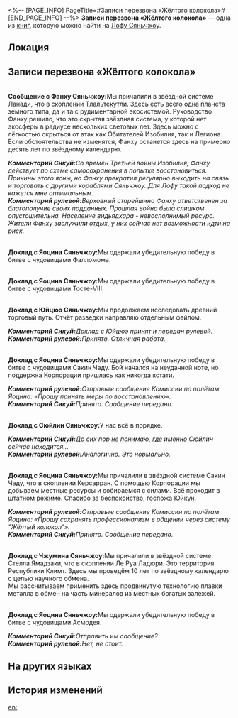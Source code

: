 <%-- [PAGE_INFO]
PageTitle=#Записи перезвона «Жёлтого колокола»#
[END_PAGE_INFO] --%>
{{Дополнить}}
{{Книга Инфобокс
|id           = 193
|partIds      = 190414
|Название     = 
|Изображение  = Иконка Пергамент Сяньчжоу.png
|Мир          = Лофу Сяньчжоу
|Томов        = 1
|Автор        = <!--нужно добавить-->
|Описание     = Флот Альянса Сяньчжоу использует для связи между кораблями систему «Жёлтый колокол». Это запись перезвона, исходившего от Лофу Сяньчжоу в 8098 году по звёздному календарю.
|Том1         = {{tx}}
|Источник1    = {{tx|Отсутствует источник}}
|Персонажи    = 
|Фракции      = 
}}
'''Записи перезвона «Жёлтого колокола»''' — одна из [[Книги|книг]], которую можно найти на [[Лофу Сяньчжоу]].

==Локация==
{{Отметка карты|<!--название карты-->|<!--id отметки-->}}

==Записи перезвона «Жёлтого колокола»==
{{Размер|36|Апрель 8098 г. по звёздному календарю}}<br />
'''Сообщение с Фанху Сяньчжоу: '''Мы причалили в звёздной системе Ланади, что в скоплении Тлальтекутли. Здесь есть всего одна планета земного типа, да и та с рудиментарной экосистемой. Руководство Фанху решило, что это скрытая звёздная система, у которой нет экосферы в радиусе нескольких световых лет. Здесь можно с лёгкостью скрыться от атак как Обитателей Изобилия, так и Легиона.<br />
Если обстоятельства не изменятся, Фанху останется здесь на примерно десять лет по звёздному календарю.

'''''Комментарий Сикуй: '''Со времён Третьей войны Изобилия, Фанху действует по схеме самосохранения в попытке восстановиться. Причины этого ясны, но Фанху прекратил регулярно выходить на связь и торговать с другими кораблями Сяньчжоу. Для Лофу такой подход не кажется мне оптимальным. ''<br />
'''''Комментарий рулевой: '''Верховный старейшина Фанху ответственен за благополучие своих подданных. Прошлая война была слишком опустошительна. Население видьядхара - невосполнимый ресурс. Жители Фанху заслужили отдых, у них сейчас нет возможности идти на риск.''

{{Размер|36|Май 8098 г. по звёздному календарю}}<br />
'''Доклад с Яоцина Сяньчжоу: '''Мы одержали убедительную победу в битве с чудовищами Фалломома.

{{Размер|36|Июнь 8098 г. по звёздному календарю}}<br />
'''Доклад с Яоцина Сяньчжоу: '''Мы одержали убедительную победу в битве с чудовищами Тосте-VIII.

{{Размер|36|Июль 8098 г. по звёздному календарю}}<br />
'''Доклад с Юйцюэ Сяньчжоу: '''Мы продолжаем исследовать древний торговый путь. Отчёт разведки направляю отдельным файлом.

'''''Комментарий Сикуй: '''Доклад с Юйцюэ принят и передан рулевой.''<br />
'''''Комментарий рулевой: '''Принято. Отличная работа.''

{{Размер|36|Октябрь 8098 г. по звёздному календарю}}<br />
'''Доклад с Яоцина Сяньчжоу: '''Мы одержали убедительную победу в битве с чудовищами Сакин Чаду. Бой начался на неудачной ноте, но поддержка Корпорации пришлась как никогда кстати.

'''''Комментарий рулевой: '''Отправьте сообщение Комиссии по полётам Яоцина: «Прошу принять меры по восстановлению». ''<br />
'''''Комментарий Сикуй: '''Принято. Сообщение передано.''

{{Размер|36|Октябрь 8098 г. по звёздному календарю}}<br />
'''Доклад с Сюйлин Сяньчжоу: '''У нас всё в порядке.

'''''Комментарий Сикуй: '''До сих пор не понимаю, где именно Сюйлин сейчас находится...''<br />
'''''Комментарий рулевой: '''Аналогично. Это нормально.''

{{Размер|36|Ноябрь 8098 г. по звёздному календарю}}<br />
'''Доклад с Яоцина Сяньчжоу: '''Мы причалили в звёздной системе Сакин Чаду, что в скоплении Керсарран. С помощью Корпорации мы добываем местные ресурсы и собираемся с силами. Всё проходит в штатном режиме. Спасибо за беспокойство, госпожа Юйкун.

'''''Комментарий рулевой: '''Отправьте сообщение Комиссии по полётам Яоцина: «Прошу сохранять профессионализм в общении через систему "Жёлтый колокол"».''<br />
'''''Комментарий Сикуй: '''Принято. Сообщение передано.''

{{Размер|36|Ноябрь 8098 г. по звёздному календарю}}<br />
'''Доклад с Чжумина Сяньчжоу: '''Мы причалили в звёздной системе Стелла Ямадзаки, что в скоплении Ле Руа Ладюри. Это территория Республики Климт. Здесь мы проведём 10 лет по звёздному календарю с целью научного обмена.<br />
Мы рассчитываем применить здесь продвинутую технологию плавки металла в обмен на часть минералов из местных богатых залежей.

{{Размер|36|Декабрь 8098 г. по звёздному календарю}}<br />
'''Доклад с Яоцина Сяньчжоу: '''Мы одержали убедительную победу в битве с чудовищами Асмодея.

'''''Комментарий Сикуй: '''Отправить им сообщение?''<br />
'''''Комментарий рулевой: '''Нет, не стоит.''

==На других языках==
{{На других языках
|en   = Records of Yellowbell Resonance
|zhs  = 黄钟系统共鸣记录
|zht  = 黃鐘系統共鳴紀錄
|ja   = 黄鐘システム共鳴記録
|ko   = 황종 시스템 공명 기록
|es   = Registros de resonancia del sistema Campanamarilla
|fr   = Historiques de résonance de la Cloche Jaune
|ru   = Записи перезвона «Жёлтого колокола»
|th   = บันทึกการสะท้อนผ่านระบบระฆังทองคำ
|vi   = Ghi Chép Cộng Hưởng Hệ Thống Chuông Vàng
|de   = Aufzeichnungen von Gelbglockenresonanz
|id   = Catatan Resonansi Sistem Lonceng Kuning
|pt   = Registros da Ressonância do Sino Amarelo
}}

==История изменений==
{{История изменений|3.5}}

[[en:]]